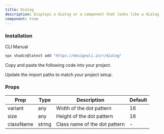 ```yaml
---
title: Dialog
description: Displays a dialog or a component that looks like a dialog.
component: true
---
```


<div className="grid gap-3 lg:grid-cols-2  xl:grid-cols-3">
  <ComponentPreview name="dialog-01" />
  <ComponentPreview name="dialog-02" />
  <ComponentPreview name="dialog-03" />
  <ComponentPreview name="dialog-04" />
  <ComponentPreview name="dialog-05" />
  <ComponentPreview name="dialog-06" />
  <ComponentPreview name="dialog-07" />
  <ComponentPreview name="dialog-08" />
  <ComponentPreview name="dialog-09" />
  <ComponentPreview name="dialog-10" />
  <ComponentPreview name="dialog-11" />
  <ComponentPreview name="dialog-12" />
  <ComponentPreview name="dialog-13" />
  <ComponentPreview name="dialog-14" />
  <ComponentPreview name="dialog-15" />
  <ComponentPreview name="dialog-16" />
  <ComponentPreview name="dialog-17" />
  <ComponentPreview name="dialog-18" />
  <ComponentPreview name="dialog-19" />
  <ComponentPreview name="dialog-20" />
  <ComponentPreview name="dialog-21" />
</div>

### Installation

<Tabs defaultValue="cli">

<TabsList>
  <TabsTrigger value="cli">CLI</TabsTrigger>
  <TabsTrigger value="manual">Manual</TabsTrigger>
</TabsList>
<TabsContent value="cli">

```bash
npx shadcn@latest add "https://designali.in/r/dialog"
```

</TabsContent>

<TabsContent className="flex w-full"  value="manual">

<Steps>

<Step>Copy and paste the following code into your project.</Step>

<ComponentSource name="dialog" />

<Step>Update the import paths to match your project setup.</Step>

</Steps>

</TabsContent>

</Tabs>

### Props

| Prop      | Type   | Description                   | Default |
| --------- | ------ | ----------------------------- | ------- |
| variant   | any    | Width of the dot pattern      | 16      |
| size      | any    | Height of the dot pattern     | 16      |
| className | string | Class name of the dot pattern | -       |
